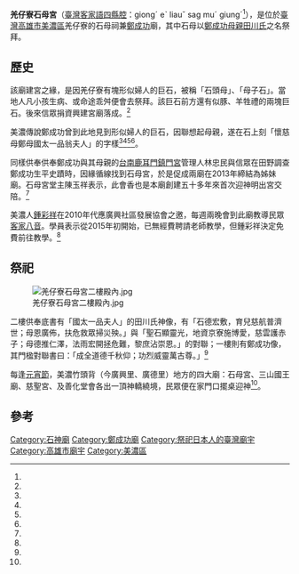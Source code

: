 {{coord|22.924889|120.564298|display=title}}
{{東亞廟宇
| name = 
| img =File:羌仔寮石母宮.jpg
| img_capt = 
| image_width = 250px
| location = {{ROC-TWN}}[[高雄市|高雄市]][[美濃區|美濃區]]羌仔寮
| god =石母（[[田川氏_(鄭成功母)|田川氏]]）、[[鄭成功|鄭成功]]
| type = 
| struct = 
| open_year =20世紀中葉
| cere_date =正月十九日<ref name="典藏網站"/>
| cultural_collection= 
|}}
'''羌仔寮石母宮'''（[[臺灣客家語|臺灣客家語]][[四縣腔|四縣腔]]：giongˊ eˋ liauˇ sag muˊ giungˊ<ref name="典藏網站"/>），是位於[[臺灣|臺灣]][[高雄市|高雄市]][[美濃區|美濃區]]羌仔寮的石母祠兼[[鄭成功|鄭成功]]廟，其中石母以[[田川氏_(鄭成功母)|鄭成功母親田川氏]]之名祭拜。

==歷史==
該廟建宮之緣，是因羌仔寮有塊形似婦人的巨石，被稱「石頭母」、「母子石」。當地人凡小孩生病、或命途乖舛便會去祭拜。該巨石前方還有似豚、羊牲禮的兩塊巨石。後來信眾捐資興建宮廟落成。<ref name="典藏網站"/>

{{Multiple image
|align=center
|direction = horizontal
|width = 200
|image1=羌仔寮石母宮羊石.jpg
|caption1 =羊石
|image2 =羌仔寮石母宮母子石.jpg
|caption2 =母子石
|image3 =羌仔寮石母宮豚石.jpg
|caption3 =豚石
|image4 =羌仔寮石母宮金身樂捐名單.jpg
|caption4 =田川氏神像樂捐名單，寫於1988年。
}}
美濃傳說鄭成功曾到此地見到形似婦人的巨石，因聯想起母親，遂在石上刻「懷慈母鄭母國太一品翁夫人」的字樣<ref name="典藏網站"/><ref name="李幸祥"/><ref name="戴文鋒"/><ref name="洪瑞琴"/>。

同樣供奉供奉鄭成功與其母親的[[台南|台南]][[鹿耳門鎮門宮|鹿耳門鎮門宮]]管理人林忠民與信眾在田野調查鄭成功生平史蹟時，因緣循線找到石母宮，於是促成兩廟在2013年締結為姊妹廟。石母宮堂主陳玉祥表示，此會香也是本廟創建五十多年來首次迎神明出宮交陪。<ref name="洪瑞琴"/>

美濃人[[鍾彩祥|鍾彩祥]]在2010年代應廣興社區發展協會之邀，每週兩晚會到此廟教導民眾[[客家八音|客家八音]]。學員表示從2015年初開始，已無經費聘請老師教學，但鍾彩祥決定免費前往教學。<ref name="曾宏智"/>

==祭祀==
[[File:羌仔寮石母宮二樓殿內.jpg|thumb]]

二樓供奉底書有「國太一品夫人」的田川氏神像，有「石德宏敷，育兒慈航普濟世；母恩廣佈，扶危救眾掃災殃。」與「聖石顯靈光，地資京寮施博愛，慈雲護赤子；母德推仁澤，法雨宏開拯危難，黎庶沾崇恩。」的對聯；一樓則有鄭成功像，其門楹對聯書曰：「成全道德千秋仰；功烈威靈萬古尊。」<ref name="戴文鋒"/>

每逢[[臺灣元宵節|元宵節]]，美濃竹頭背（今廣興里、廣德里）地方的四大廟：石母宮、三山國王廟、慈聖宮、及善化堂會各出一頂神轎繞境，民眾便在家門口擺桌迎神<ref name="陳祐誠"/>。

==參考==
{{portal box|高雄|宗教}}
{{reflist|1|refs=

<ref name="曾宏智">{{Cite news|url=https://tw.news.yahoo.com/%E6%B7%B1%E8%80%95%E5%85%AB%E9%9F%B3-%E7%94%B2%E5%AD%90-%E9%8D%BE%E5%BD%A9%E7%A5%A5%E7%8D%B2%E5%AE%A2%E5%AE%B6%E8%B2%A2%E7%8D%BB%E7%8D%8E-120350274.html|title=深耕八音一甲子 鍾彩祥獲客家貢獻獎|author=曾宏智|language=zh-tw|publisher=客家電視台|date=2015-06-22|accessdate=2016-05-19}}</ref>

<ref name="典藏網站">{{Cite web|url=http://archives.hakka.gov.tw/category_detail.php?id=SA0810000724|title=羌仔寮石母宮|author=|language=zh-tw|agency=中華民國客家委員會|publisher=臺灣客庄文化數位典藏網站|date=|accessdate=2016-05-19|archive-url=https://web.archive.org/web/20171017145828/https://archives.hakka.gov.tw/category_detail.php?id=SA0810000724|archive-date=2017-10-17|dead-url=yes}}</ref>

<ref name="戴文鋒">{{Cite web|url=http://www.life-respect.tcu.edu.tw/fruition/93lig/93lig_07.htm|title=廟宇文化與田野調查|author=戴文鋒|language=zh-tw|publisher=臺南大學臺灣文化研究所|date=2005-07-04|accessdate=2016-05-19|archive-date=2009-08-01|archive-url=https://web.archive.org/web/20090801004756/http://www.life-respect.tcu.edu.tw/fruition/93lig/93lig_07.htm|dead-url=yes}}</ref>

<ref name="李幸祥">{{Cite news|url=|title=長年香火不絕 美濃「石頭母」的傳說|author=李幸祥|language=zh-tw|publisher=《聯合報》|date=1978-07-03|accessdate=}}</ref>

<ref name="陳祐誠">{{Cite news|url=http://news.ltn.com.tw/news/life/breakingnews/1248682|title=美濃竹頭背繞境 重現提燈籠盛況|author=陳祐誠|language=zh-tw|publisher=《自由時報》|date=2013-03-05|accessdate=2016-05-19|archive-date=2018-12-15|archive-url=https://web.archive.org/web/20181215172941/http://news.ltn.com.tw/news/life/breakingnews/1248682|dead-url=no}}</ref>

<ref name="洪瑞琴">{{Cite news|url=http://news.ltn.com.tw/news/local/paper/702462|title=〈中部〉全國唯二供奉鄭成功、鄭母 兩廟會香|author=洪瑞琴|language=zh-tw|publisher=《自由時報》|date=2013-08-05|accessdate=2016-05-19|archive-date=2016-06-23|archive-url=https://web.archive.org/web/20160623201810/http://news.ltn.com.tw/news/local/paper/702462|dead-url=no}}</ref>

}}
{{commonscat|Giongˊ eˋ liauˇ sag muˊ giungˊ}}
[[Category:石神廟|Category:石神廟]]
[[Category:鄭成功廟|Category:鄭成功廟]]
[[Category:祭祀日本人的臺灣廟宇|Category:祭祀日本人的臺灣廟宇]]
[[Category:高雄市廟宇|Category:高雄市廟宇]]
[[Category:美濃區|Category:美濃區]]